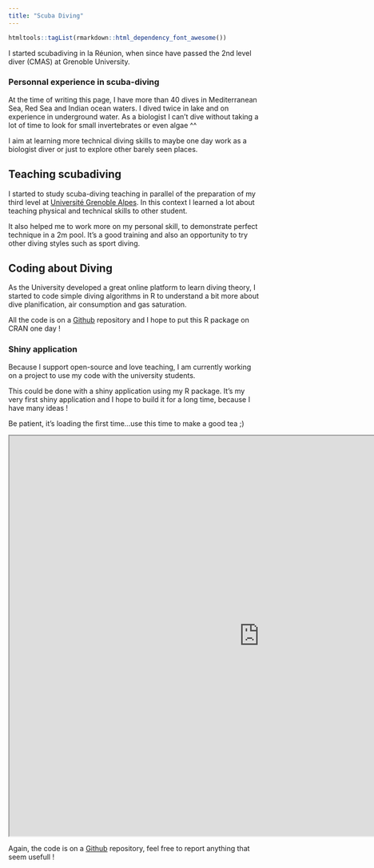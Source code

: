 ```yaml
---
title: "Scuba Diving"
---
```


```r
htmltools::tagList(rmarkdown::html_dependency_font_awesome())
```

I started scubadiving in la Réunion, when since have passed the 2nd level diver (CMAS) at Grenoble University. 

### Personnal experience in scuba-diving

At the time of writing this page, I have more than 40 dives in Mediterranean Sea, Red Sea and Indian ocean waters. I dived twice in lake and on experience in underground water. 
As a biologist I can't dive without taking a lot of time to look for small invertebrates or even algae ^^

I aim at learning more technical diving skills to maybe one day work as a biologist diver or just to explore other barely seen places.

## Teaching scubadiving

I started to study scuba-diving teaching in parallel of the preparation of my third level at [Université Grenoble Alpes](https://suaps.univ-grenoble-alpes.fr/menu-principal/activites-a-grenoble/activites-notees/liste-des-activites-notees-grenoble/site-de-grenoble-fq-plongee-formation-encadrant-102849.kjsp). In this context I learned a lot about teaching physical and technical skills to other student. 

It also helped me to work more on my personal skill, to demonstrate perfect technique in a 2m pool. It's a good training and also an opportunity to try other diving styles such as sport diving.

## Coding about Diving

As the University developed a great online platform to learn diving theory, I started to code simple diving algorithms in R to understand a bit more about dive planification, air consumption and gas saturation.

All the code is on a <i class="fa fa-github"></i> [Github](https://github.com/gowachin/DiveR) repository and I hope to put this R package on CRAN one day !


### Shiny application

Because I support open-source and love teaching, I am currently working on a project to use my code with the university students.

This could be done with a shiny application using my R package. It's my very first shiny application and I hope to build it for a long time, because I have many ideas !

Be patient, it's loading the first time...use this time to make a good tea ;)

<iframe width='1000px' height='800px' src='https://gowachin.shinyapps.io/shiny_DiveR/' >
  <p>Your browser does not support iframes</p>
</iframe>

Again, the code is on a <i class="fa fa-github"></i> [Github](https://github.com/gowachin/shinyDiveR)  repository, feel free to report anything that seem usefull !
